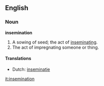 ==English==

===Noun===
'''insemination'''
# A sowing of seed; the act of [[inseminate|inseminating]].
# The act of impregnating someone or thing.

====Translations====
*Dutch: [[inseminatie]]

[[it:insemination]]